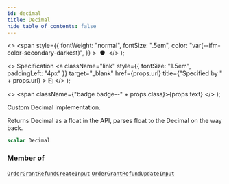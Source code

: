```yaml
---
id: decimal
title: Decimal
hide_table_of_contents: false
---
```


  <>
    <span
      style={{
        fontWeight: "normal",
        fontSize: ".5em",
        color: "var(--ifm-color-secondary-darkest)",
      }}
    >
      &nbsp;●&nbsp;
    </span>
  </>
);

  <>
    Specification
    <a
      className="link"
      style={{ fontSize: "1.5em", paddingLeft: "4px" }}
      target="\_blank"
      href={props.url}
      title={"Specified by " + props.url}
    >
      ⎘
    </a>
  </>
);

  <>
    <span className={"badge badge--" + props.class}>{props.text}</span>
  </>
);

Custom Decimal implementation.

Returns Decimal as a float in the API,
parses float to the Decimal on the way back.

```graphql
scalar Decimal
```

### Member of

[`OrderGrantRefundCreateInput`](../../api-reference/inputs/order-grant-refund-create-input) <Badge class="secondary" text="input"/><Bullet />[`OrderGrantRefundUpdateInput`](../../api-reference/inputs/order-grant-refund-update-input) <Badge class="secondary" text="input"/>
